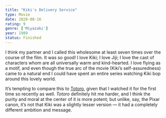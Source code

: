 ```yaml
---
title: "Kiki's Delivery Service"
type: Movie
date: 2020-08-16
rating: 9
genre: ['Miyazaki']
year: 1989
status: Finished
---
```


I think my partner and I called this wholesome at least seven times over the course of the film. It was so good! I love Kiki; I love Jiji; I love the cast of characters whom are all universally warm and kind-hearted.  I love flying as a motif, and even though the true arc of the movie (Kiki’s self-assuredness) came to a natural end I could have spent an entire series watching Kiki bop around this lovely world.

It’s tempting to compare this to [Totoro](/content/my-neighbor-totoro), given that I watched it for the first time so recently as well.  _Totoro_ definitely hit me harder, and I think the purity and moral at the center of it is more potent; but unlike, say, the Pixar canon, it’s not that Kiki was a slightly lesser version — it had a completely different ambition and message.
